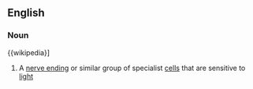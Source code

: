 ==English==

===Noun===
{{wikipedia}]
{{en-noun}}

#{{biology}} A [[nerve ending]] or similar group of specialist [[cell]]s that are sensitive to [[light]]